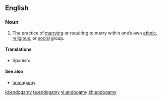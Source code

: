 ==English==

===Noun===
{{en-noun|-}}

# The practice of [[marry]]ing or requiring to marry within one’s own [[ethnic]], [[religious]], or [[social]] group.

====Translations====
{{trans-top|the practice of marrying within one's own social group}}
*Spanish: {{t-|es|endogamia|f}}
{{trans-mid}}
{{trans-bottom}}

====See also====
*[[homogamy]]

[[id:endogamy]]
[[ta:endogamy]]
[[vi:endogamy]]
[[zh:endogamy]]